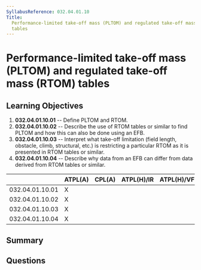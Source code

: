 ```yaml
---
SyllabusReference: 032.04.01.10
Title:
  Performance-limited take-off mass (PLTOM) and regulated take-off mass (RTOM)
  tables
---
```


# Performance-limited take-off mass (PLTOM) and regulated take-off mass (RTOM) tables

## Learning Objectives

1. **032.04.01.10.01** -- Define PLTOM and RTOM.
2. **032.04.01.10.02** -- Describe the use of RTOM tables or similar to find PLTOM
   and how this can also be done using an EFB.
3. **032.04.01.10.03** -- Interpret what take-off limitation (field length,
   obstacle, climb, structural, etc.) is restricting a particular RTOM as it is
   presented in RTOM tables or similar.
4. **032.04.01.10.04** -- Describe why data from an EFB can differ from data
   derived from RTOM tables or similar.

|                 | ATPL(A) | CPL(A) | ATPL(H)/IR | ATPL(H)/VFR | CPL(H) | IR  | CBIR(A) |
| --------------- | ------- | ------ | ---------- | ----------- | ------ | --- | ------- |
| 032.04.01.10.01 | X       |        |            |             |        |     |         |
| 032.04.01.10.02 | X       |        |            |             |        |     |         |
| 032.04.01.10.03 | X       |        |            |             |        |     |         |
| 032.04.01.10.04 | X       |        |            |             |        |     |         |

## Summary

## Questions

